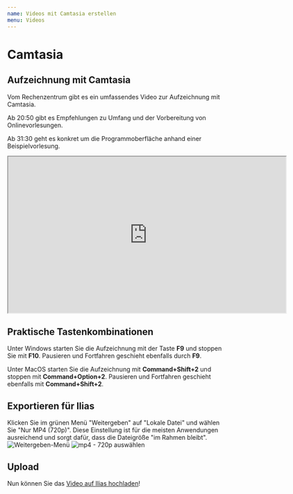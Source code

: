 ---
name: Videos mit Camtasia erstellen
menu: Videos
---

# Camtasia

## Aufzeichnung mit Camtasia

Vom Rechenzentrum gibt es ein umfassendes Video zur Aufzeichnung mit Camtasia.

Ab 20:50 gibt es Empfehlungen zu Umfang und der Vorbereitung von Onlinevorlesungen.

Ab 31:30 geht es konkret um die Programmoberfläche anhand einer Beispielvorlesung.

<iframe
  width="640"
  height="360"
  src="https://videoportal.vm.uni-freiburg.de/media/embed?key=503cf8f2f5e0fbe99c5a85939f808ba9&width=640&height=360&autoplay=false&autolightsoff=false&loop=false&chapters=false&related=false&responsive=false&t=1250
"
  allowfullscreen
></iframe>

## Praktische Tastenkombinationen

Unter Windows starten Sie die Aufzeichnung mit der Taste **F9** und stoppen Sie mit **F10**. Pausieren und Fortfahren geschieht ebenfalls durch **F9**.

Unter MacOS starten Sie die Aufzeichnung mit **Command+Shift+2** und stoppen mit **Command+Option+2**. Pausieren und Fortfahren geschieht ebenfalls mit **Command+Shift+2**.

## Exportieren für Ilias
Klicken Sie im grünen Menü "Weitergeben" auf "Lokale Datei" und wählen Sie "Nur MP4 (720p)". Diese Einstellung ist für die meisten Anwendungen ausreichend und sorgt dafür,
dass die Dateigröße "im Rahmen bleibt".
![Weitergeben-Menü](./Camtasia-weitergeben.png) ![mp4 - 720p auswählen](./Camtasia-720.png)

## Upload

Nun können Sie das [Video auf Ilias hochladen](./docs-videos-upload-ilias)!